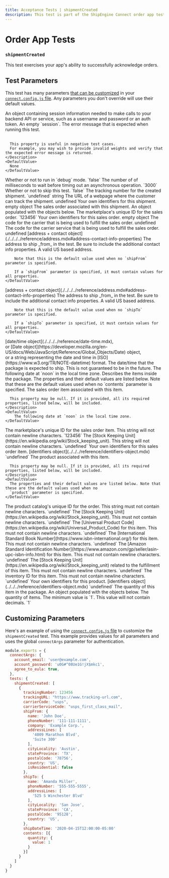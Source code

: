 ```yaml
---
title: Acceptance Tests | shipmentCreated
description: This test is part of the ShipEngine Connect order app test suite.
---
```


Order App Tests
==================================

### `shipmentCreated`

This test exercises your app's ability to successfully acknowledge orders.


Test Parameters
-------------------------
This test has many parameters [that can be customized](#customizing-parameters) in your [`connect.config.js` file](../../../testing/config.mdx). Any parameters you don't override will use their default values.

<Reference>

  <Field name="session" type="object">
    <Description>
        An object containing session information needed to make calls to your backend API or service, such as
        a username and password or an auth token.
    </Description>
    <DefaultValue>
        An empty `session`.
    </DefaultValue>
  </Field>

  <Field name="expectedErrorMessage" type="string">
    <Description>
      The error message that is expected when running this test.
      <br/> <br/>

      This property is useful in negative test cases.
      For example, you may wish to provide invalid weights and verify that the expected error message is returned.
    </Description>
    <DefaultValue>
      None
    </DefaultValue>
  </Field>

  <Field name="debug" type="boolean">
    <Description>
      Whether or not to run in `debug` mode.
    </Description>
    <DefaultValue>
      `false`
    </DefaultValue>
  </Field>

  <Field name="timeout" type="number">
    <Description>
      The number of of milliseconds to wait before timing out an asynchronous operation.
    </Description>
    <DefaultValue>
      `3000`
    </DefaultValue>
  </Field>

  <Field name="skip" type="boolean">
    <Description>
      Whether or not to skip this test.
    </Description>
    <DefaultValue>
      `false`
    </DefaultValue>
  </Field>

  <Field name="trackingNumber" type="string">
    <Description>
      The tracking number for the created shipment.
    </Description>
    <DefaultValue>
      `undefined`
    </DefaultValue>
  </Field>
  <Field name="trackingUrl">
    <Type>
      string
    </Type>
    <Description>
        The URL of a webpage where the customer can track the shipment.
    </Description>
    <DefaultValue>
        undefined
    </DefaultValue>
  </Field>

  <Field name="identifiers" type="object">
    <Description>
        Your own identifiers for this shipment.
    </Description>
    <DefaultValue>
        empty object
    </DefaultValue>
  </Field>


  <Field name="salesOrder" type="object">
    <Description>
        The sales order associated with this shipment.
    </Description>
    <DefaultValue>
        An object populated with the objects below.
    </DefaultValue>
  </Field>

  <Field name="salesOrder.id" type="string">
    <Description>
        The marketplace's unique ID for the sales order.
    </Description>
    <DefaultValue>
        `123456`
    </DefaultValue>
  </Field>

  <Field name="salesOrder.identifiers" type="object">
    <Description>
        Your own identifiers for this sales order.
    </Description>
    <DefaultValue>
        empty object
    </DefaultValue>
  </Field>

  <Field name="carrierCode" type="string">
    <Description>
        The code for the carrier that is being used to fulfill the sales order.
    </Description>
    <DefaultValue>
        undefined
    </DefaultValue>
  </Field>

  <Field name="carrierServiceCode" type="string">
    <Description>
        The code for the carrier service that is being used to fulfill the sales order.
    </Description>
    <DefaultValue>
        undefined
    </DefaultValue>
  </Field>

  <Field name="shipFrom">
    <Type>
      [address + contact object](./../../../reference/address.mdx#address-contact-info-properties)
    </Type>
    <Description>
        The address to ship _from_ in the test. Be sure to include the additional contact info properties.
    </Description>
    <DefaultValue>
        A valid US based address.

        Note that this is the default value used when no `shipFrom` parameter is specified.

        If a `shipFrom` parameter is specified, it must contain values for all properties.
    </DefaultValue>
  </Field>

  <Field name="shipTo">
    <Type>
      [address + contact object](./../../../reference/address.mdx#address-contact-info-properties)
    </Type>
    <Description>
        The address to ship _from_ in the test. Be sure to include the additional contact info properties.
    </Description>
    <DefaultValue>
        A valid US based address.

        Note that this is the default value used when no `shipTo` parameter is specified.

        If a `shipTo` parameter is specified, it must contain values for all properties.
    </DefaultValue>
  </Field>

  <Field name="shipDateTime">
    <Type>
      [date/time object](./../../../reference/date-time.mdx), <br/>
      or [Date object](https://developer.mozilla.org/en-US/docs/Web/JavaScript/Reference/Global_Objects/Date) object, <br/>
      or a string representing the date and time in [ISO](https://www.w3.org/TR/NOTE-datetime) format.
    </Type>
    <Description>
      The date/time that the package is expected to ship. This is not guaranteed to be in the future.
    </Description>
    <DefaultValue>
        The following date at `noon` in the local time zone. 
    </DefaultValue>
  </Field>

  <Field name="contents" type="object">
    <Description>
      Describes the items inside the package.
    </Description>
    <DefaultValue>
      The properties and their default values are listed below. 
      Note that these are the default values used when no `contents` parameter is specified.
    </DefaultValue>
  </Field>

  <Field name="contents.salesOrderItem" type="object">
    <Description>
      The sales order item associated with this item.

      This property may be null. If it is provided, all its required properties, listed below, will be included.
    </Description>
    <DefaultValue>
        The following date at `noon` in the local time zone.
    </DefaultValue>
  </Field>

  <Field name="contents.salesOrderItem.id" type="string">
    <Description>
      The marketplace's unique ID for the sales order item. This string will not contain newline characters.
    </Description>
    <DefaultValue>
      `123456`
    </DefaultValue>
  </Field>

  <Field name="contents.salesOrderItem.sku" type="string">
    <Description>
      The [Stock Keeping Unit](https://en.wikipedia.org/wiki/Stock_keeping_unit). This string will not contain newline characters.
    </Description>
    <DefaultValue>
      `undefined`
    </DefaultValue>
  </Field>

  <Field name="contents.salesOrderItem.identifiers">
    <Description>
      Your own identifiers for this sales order item.
    </Description>
    <Type>
      [identifiers object](../../../reference/identifiers-object.mdx)
    </Type>
    <DefaultValue>
      `undefined`
    </DefaultValue>
  </Field>

  <Field name="contents.product" type="object">
    <Description>
      The product associated with this item.

      This property may be null. If it is provided, all its required properties, listed below, will be included.
    </Description>
    <DefaultValue>
      The properties and their default values are listed below. Note that these are the default values used when no
      `product` parameter is specified.
    </DefaultValue>
  </Field>

  <Field name="contents.product.id" type="string">
    <Description>
      The product catalog's unique ID for the order. This string must not contain newline characters.
    </Description>
    <DefaultValue>
      `undefined`
    </DefaultValue>
  </Field>

  <Field name="contents.product.sku" type="string">
    <Description>
      The [Stock Keeping Unit](https://en.wikipedia.org/wiki/Stock_keeping_unit). This must not contain newline characters.
    </Description>
    <DefaultValue>
      `undefined`
    </DefaultValue>
  </Field>

  <Field name="contents.product.upc" type="string">
    <Description>
      The [Universal Product Code](https://en.wikipedia.org/wiki/Universal_Product_Code) for this item. This must not contain newline characters.
    </Description>
    <DefaultValue>
      `undefined`
    </DefaultValue>
  </Field>

  <Field name="contents.product.isbn" type="string">
    <Description>
      The [International Standard Book Number](https://www.isbn-international.org/) for this item. This must not contain newline characters.
    </Description>
    <DefaultValue>
      `undefined`
    </DefaultValue>
  </Field>

  <Field name="contents.product.asin" type="string">
    <Description>
      The [Amazon Standard Identification Number](https://www.amazon.com/gp/seller/asin-upc-isbn-info.html) for this item. This must not contain newline characters.
    </Description>
    <DefaultValue>
      `undefined`
    </DefaultValue>
  </Field>

  <Field name="contents.product.fulfillmentSku" type="string">
    <Description>
      The [Stock Keeping Unit](https://en.wikipedia.org/wiki/Stock_keeping_unit) related to the fulfillment of this item. This must not contain newline characters.
    </Description>
    <DefaultValue>
      `undefined`
    </DefaultValue>
  </Field>

  <Field name="contents.product.inventoryID" type="string">
    <Description>
      The inventory ID for this item. This must not contain newline characters.
    </Description>
    <DefaultValue>
      `undefined`
    </DefaultValue>
  </Field>

  <Field name="contents.product.identifiers">
    <Description>
      Your own identifiers for this product.
    </Description>
    <Type>
      [identifiers object](../../../reference/identifiers-object.mdx)
    </Type>
    <DefaultValue>
      `undefined`
    </DefaultValue>
  </Field>

  <Field name="contents.quantity" type="object">
    <Description>
      The quantity of this item in the package.
    </Description>
    <DefaultValue>
      An object populated with the objects below.
    </DefaultValue>
  </Field>

  <Field name="contents.quantity.value" type="number">
    <Description>
      The quantity of items. The minimum value is `1`. This value will not contain decimals.
    </Description>
    <DefaultValue>
      `1`
    </DefaultValue>
  </Field>
</Reference>


Customizing Parameters
------------------------------
Here's an example of using the [`connect.config.js` file](./../../../testing/config.mdx) to customize the `shipmentCreated` test. This example provides values for all parameters and uses the global `connectArgs` parameter for authentication.

```javascript
module.exports = {
  connectArgs: {
    account_email: 'user@example.com',
    account_password: 'u0G#^08Ue1G!jX$mkc1',
    agree_to_eula: true,
  },
  tests: {
    shipmentCreated: [
      {
        trackingNumber: 123456
        trackingURL: "https://www.tracking-url.com",
        carrierCode: "usps",
        carrierServiceCode: "usps_first_class_mail",
        shipFrom: {
          name: 'John Doe',
          phoneNumber: '111-111-1111',
          company: 'Example Corp.',
          addressLines: [
            '4009 Marathon Blvd',
            'Suite 300'
          ],
          cityLocality: 'Austin',
          stateProvince: 'TX',
          postalCode: '78756',
          country: 'US',
          isResidential: false
        },
        shipTo: {
          name: 'Amanda Miller',
          phoneNumber: '555-555-5555',
          addressLines: [
            '525 S Winchester Blvd'
          ],
          cityLocality: 'San Jose',
          stateProvince: 'CA',
          postalCode: '95128',
          country: 'US',
        },
        shipDateTime: '2020-04-15T12:00:00-05:00'
        contents: [{
          quantity: {
            value: 1
          }
        }]
      }
    ]
  }
}
```
